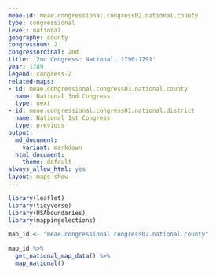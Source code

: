 ```yaml
---
meae-id: meae.congressional.congress02.national.county
type: congressional
level: national
geography: county
congressnum: 2
congressordinal: 2nd
title: '2nd Congress: National, 1790-1791'
year: 1789
legend: congress-2
related-maps:
- id: meae.congressional.congress03.national.county
  name: National 3nd Congress
  type: next
- id: meae.congressional.congress01.national.district
  name: National 1st Congress
  type: previous
output:
  md_document:
    variant: markdown
  html_document:
    theme: default
always_allow_html: yes
layout: maps-show
---
```


```r
library(leaflet)
library(tidyverse)
library(USAboundaries)
library(mappingelections)

map_id <- "meae.congressional.congress02.national.county"
```

<div class="map">

```r
map_id %>%
  get_national_map_data() %>%
  map_national()
```

</div>

<div class="results-table">

</div>
